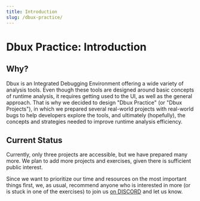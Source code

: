```yaml
---
title: Introduction
slug: /dbux-practice/
---
```

# Dbux Practice: Introduction



<TOC toc={toc} />

## Why?

Dbux is an <Term term="idbe">Integrated Debugging Environment</Term> offering a wide variety of analysis tools. Even though these tools are designed around basic concepts of runtime analysis, it requires getting used to the UI, as well as the general approach. That is why we decided to design "Dbux Practice" (or "Dbux Projects"), in which we prepared several real-world projects with real-world bugs to help developers explore the tools, and ultimately (hopefully), the concepts and strategies needed to improve runtime analysis efficiency.


## Current Status

Currently, only three projects are accessible, but we have prepared many more. We plan to add more projects and exercises, given there is sufficient public interest.

Since we want to prioritize our time and resources on the most important things first, we, as usual, recommend anyone who is interested in more (or is stuck in one of the exercises) to join us [on DISCORD](https://discord.gg/QKgq9ZE) and let us know.
